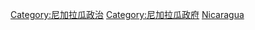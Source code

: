 {{Commonscat|International relations of Nicaragua}}

[[Category:尼加拉瓜政治|Category:尼加拉瓜政治]]
[[Category:尼加拉瓜政府|Category:尼加拉瓜政府]]
[[Category:北美洲各国外交|Nicaragua]]